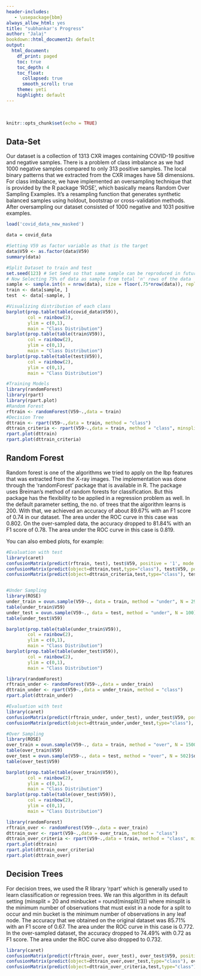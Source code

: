 ```yaml
---
header-includes:
   - \usepackage{bbm}
always_allow_html: yes
title: "subhankar's Progress"
author: "Jalaj"
bookdown::html_document2: default
output:
  html_document:
    df_print: paged
    toc: true
    toc_depth: 4
    toc_float: 
      collapsed: true
      smooth_scroll: true
    theme: yeti
    highlight: default
---
```


&nbsp;
&nbsp;
&nbsp;
```r
knitr::opts_chunk$set(echo = TRUE)
```

## Data-Set

Our dataset is a collection of 1313 CXR images containing COVID-19 positive and negative samples. There is a problem of class imbalance as we had 1000 negative samples compared to only 313 positive samples. The local binary patterns that we extracted from the CXR images have 58 dimensions. For class imbalance, we have implemented an oversampling technique that is provided by the R package ‘ROSE’, which basically means Random Over Sampling Examples. It’s a resampling function that generates synthetic balanced samples using holdout, bootstrap or cross-validation methods. After oversampling our dataset consisted of 1000 negative and 1031 positive examples.

```r


load('covid_data_new_masked')

data = covid_data

#Setting V59 as factor variable as that is the target
data$V59 <- as.factor(data$V59)
summary(data)

#Split Dataset to train and test
set.seed(123) # Set Seed so that same sample can be reproduced in future also
# Now Selecting 75% of data as sample from total 'n' rows of the data  
sample <- sample.int(n = nrow(data), size = floor(.75*nrow(data)), replace = F)
train <- data[sample, ]
test  <- data[-sample, ]
```

```r

#Visualizing distribution of each class
barplot(prop.table(table(covid_data$V59)),
        col = rainbow(2),
        ylim = c(0,1),
        main = "Class Distribution")
barplot(prop.table(table(train$V59)),
        col = rainbow(2),
        ylim = c(0,1),
        main = "Class Distribution")
barplot(prop.table(table(test$V59)),
        col = rainbow(2),
        ylim = c(0,1),
        main = "Class Distribution")

#Training Models
library(randomForest)
library(rpart)
library(rpart.plot)
#Random Forest
rftrain <- randomForest(V59~.,data = train)
#Decision Tree
dttrain <- rpart(V59~.,data = train, method = "class")
dttrain_criteria <- rpart(V59~.,data = train, method = "class", minsplit = 20, minbucket = 10)
rpart.plot(dttrain)
rpart.plot(dttrain_criteria)
```

## Random Forest

Random forest is one of the algorithms we tried to apply on the lbp features that was extracted from the X-ray images. The implementation was done through the ‘randomForest’ package that is available in R. The package uses Breiman’s method of random forests for classification. But this package has the flexibility to be applied in a regression problem as well. In the default parameter setting, the no. of trees that the algorithm learns is 200. With that, we achieved an accuracy of about 89.67% with an F1 score of 0.74 in our dataset. The area under the ROC curve in this case was 0.802. On the over-sampled data, the accuracy dropped to 81.84% with an F1 score of 0.78. The area under the ROC curve in this case is 0.819.


You can also embed plots, for example:

```r
#Evaluation with test
library(caret)
confusionMatrix(predict(rftrain, test), test$V59, positive = '1', mode = "everything")
confusionMatrix(predict(object=dttrain,test,type="class"), test$V59, positive = '1', mode = "everything")
confusionMatrix(predict(object=dttrain_criteria,test,type="class"), test$V59, positive = '1', mode = "everything")


#Under Sampling
library(ROSE)
under_train = ovun.sample(V59~., data = train, method = "under", N = 294)$data
table(under_train$V59)
under_test = ovun.sample(V59~., data = test, method = "under", N = 100)$data
table(under_test$V59)

barplot(prop.table(table(under_train$V59)),
        col = rainbow(2),
        ylim = c(0,1),
        main = "Class Distribution")
barplot(prop.table(table(under_test$V59)),
        col = rainbow(2),
        ylim = c(0,1),
        main = "Class Distribution")

library(randomForest)
rftrain_under <- randomForest(V59~.,data = under_train)
dttrain_under <- rpart(V59~.,data = under_train, method = "class")
rpart.plot(dttrain_under)

#Evaluation with test
library(caret)
confusionMatrix(predict(rftrain_under, under_test), under_test$V59, positive = '1')
confusionMatrix(predict(object=dttrain_under,under_test,type="class"), under_test$V59, positive = '1')

#Over Sampling
library(ROSE)
over_train = ovun.sample(V59~., data = train, method = "over", N = 1500)$data
table(over_train$V59)
over_test = ovun.sample(V59~., data = test, method = "over", N = 502)$data
table(over_test$V59)

barplot(prop.table(table(over_train$V59)),
        col = rainbow(2),
        ylim = c(0,1),
        main = "Class Distribution")
barplot(prop.table(table(over_test$V59)),
        col = rainbow(2),
        ylim = c(0,1),
        main = "Class Distribution")

library(randomForest)
rftrain_over <- randomForest(V59~.,data = over_train)
dttrain_over <- rpart(V59~.,data = over_train, method = "class")
dttrain_over_criteria <- rpart(V59~.,data = train, method = "class", minsplit = 20, minbucket = 10)
rpart.plot(dttrain)
rpart.plot(dttrain_over_criteria)
rpart.plot(dttrain_over)
```

## Decision Trees

For decision trees, we used the R library ‘rpart’ which is generally used to learn classification or regression trees. We ran this algorithm in its default setting (minsplit = 20 and minbucket = round(minsplit/3)) where minsplit is the minimum number of observations that must exist in a node for a split to occur and min bucket is the minimum number of observations in any leaf node. The accuracy that we obtained on the original dataset was 85.71% with an F1 score of 0.67. The area under the ROC curve in this case is 0.772. In the over-sampled dataset, the accuracy dropped to 74.49% with 0.72 as F1 score. The area under the ROC curve also dropped to 0.732.


```r
library(caret)
confusionMatrix(predict(rftrain_over, over_test), over_test$V59, positive = '1', mode = "everything")
confusionMatrix(predict(object=dttrain_over,over_test,type="class"), over_test$V59, positive = '1', mode = "everything")
confusionMatrix(predict(object=dttrain_over_criteria,test,type="class"), test$V59, positive = '1', mode = "everything")
```